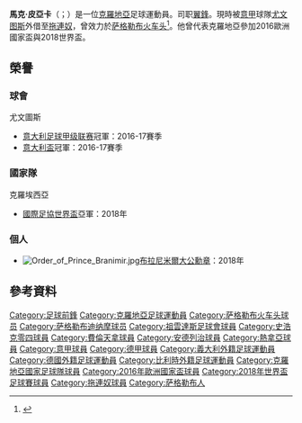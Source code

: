 {{noteTA|G1=足球|G2=意甲|G3=uefa|G4=英超|G5=法甲
|T=zh-cn:马尔科·普雅察; zh-tw:馬克·皮亞卡; zh-hk:馬高·比積卡
|1=zh-cn:普雅察; zh-tw:皮亞卡; zh-hk:比積卡
|2=zh-cn:马尔科·普雅察; zh-tw:馬克·皮亞卡; zh-hk:馬高·比積卡
}}{{Infobox football biography
| name           = 馬克·皮亞卡<br />Marko Pjaca
| image = ISL-HRV (20).jpg
| image_size = 200px
| fullname       = Marko Pjaca
| birth_date     = {{birth date and age|1995|05|06|df=y}}
| birth_place    = {{CRO}}[[薩格勒布|薩格勒布]]
| height         = {{height|m=1.86}}
| currentclub = [[拖連奴足球會|拖連奴]] ([[尤文图斯足球俱乐部|尤文图斯]]外借)
| clubnumber = 11
| position       = [[翼鋒|翼鋒]]
| youthyears1    = 2004–2009
| youthclubs1    = [[萨格勒布迪纳摩足球俱乐部|萨格勒布迪纳摩]]
| youthyears2    = 2009–2010
| youthclubs2    = NK ZET
| youthyears3    = 2010–2012
| youthclubs3    = [[萨格勒布火车头足球俱乐部|萨格勒布火车头]]
| years1         = 2012–2014
| clubs1         = [[萨格勒布火车头足球俱乐部|萨格勒布火车头]]
| caps1          = 49
| goals1         = 9
| years2         = 2014–2016
| clubs2         = [[萨格勒布迪纳摩足球俱乐部|萨格勒布迪纳摩]]
| caps2          = 61
| goals2         = 19
| years3 = 2016–
| clubs3 = [[尤文图斯足球俱乐部|尤文图斯]]
| caps3 = 14 
| goals3 = 0 
| years4      = 2018
|clubs4      = → [[沙尔克04足球俱乐部|沙尔克04]] (外借)
|caps4 = 7
|goals4 = 2
| years5      = 2018–2019
|clubs5      = → [[佛羅倫薩足球俱樂部|費倫天拿]] (外借)
|caps5 = 17
|goals5 = 1
| years6 = 2020
| clubs6 = → [[皇家安德萊赫特體育俱樂部|安德萊赫]] (外借)
| caps6 = 4
| goals6 = 1
| years7 = 2020–2021
| clubs7 = → [[热那亚板球与足球俱乐部|热那亚]] (外借)
| caps7 = 35
| goals7 = 3
| years8 = 2021–
| clubs8 = → [[拖連奴足球會|拖連奴]] (外借)
| caps8 = 6
| goals8 = 2
| nationalyears1 = 2011
| nationalteam1 = [[克羅地亞17歲以下國家足球隊|克羅地亞U17]]
| nationalcaps1 = 8
| nationalgoals1 = 1
| nationalyears2 = 2012
| nationalteam2 = [[克羅地亞18歲以下國家足球隊|克羅地亞U18]]
| nationalcaps2 = 4
| nationalgoals2 = 0
| nationalyears3 = 2012
| nationalteam3 = [[克羅地亞19歲以下國家足球隊|克羅地亞U19]]
| nationalcaps3 = 1
| nationalgoals3 = 0
| nationalyears4 = 2013–2015 
| nationalteam4 = [[克羅地亞20歲以下國家足球隊|克羅地亞U20]]
| nationalcaps4 = 5
| nationalgoals4 = 0
| nationalyears5 = 2013–2017
| nationalteam5 = [[克羅地亞21歲以下國家足球隊|克羅地亞U21]]
| nationalcaps5 = 7
| nationalgoals5 = 0
| nationalyears6 = 2014–
| nationalteam6 = [[克羅地亞國家足球隊|克羅地亞]]
| nationalcaps6 = 24
| nationalgoals6 = 1
| pcupdate = 2020年12月7日
| medaltemplates = 
{{Medal|Sport|男子[[足球|足球]]}}
{{Medal|Country|{{fb|CRO}}}}
{{Medal|Comp|[[國際足協世界盃|國際足協世界盃]]}}
{{Medal|RU|[[2018年國際足協世界盃|2018 俄羅斯]]|}}
}}

'''馬克·皮亞卡'''（{{lang-hr|Marko Pjaca}}；{{bd|1995年|5月6日}}）是一位[[克羅地亞|克羅地亞]]足球運動員。司职[[翼鋒|翼鋒]]。現時被[[意甲|意甲]]球隊[[尤文图斯足球俱乐部|尤文图斯]]外借至[[拖連奴足球會|拖連奴]]，曾效力於[[萨格勒布火车头足球俱乐部|萨格勒布火车头]]<ref>{{cite news|title=Dinamo Zagreb 4-3 Celtic|url=http://www.bbc.co.uk/sport/0/football/30318050|accessdate=11 December 2014|work=[[BBC_Sport|BBC Sport]]|date=11 December 2014|archive-date=2015-12-14|archive-url=https://web.archive.org/web/20151214084244/http://www.bbc.co.uk/sport/0/football/30318050|dead-url=no}}</ref>。他曾代表克羅地亞參加2016歐洲國家盃與2018世界盃。

== 榮譽 ==
=== 球會 ===
;{{flagicon|ITA}} 尤文圖斯
*[[意大利足球甲级联赛|意大利足球甲级联赛]]冠軍：2016-17賽季
*[[意大利盃|意大利盃]]冠軍：2016-17賽季

=== 國家隊 ===	
;{{flagicon|CRO}} 克羅埃西亞
*[[國際足協世界盃|國際足協世界盃]]亞軍：2018年

=== 個人 ===	
*[[File:Order_of_Prince_Branimir.jpg|left]][[布拉尼米爾大公勳章|布拉尼米爾大公勳章]]：2018年


==參考資料==
{{Reflist}}

<!--{{祖雲達斯球員名單}}-->
{{Torino F.C. squad}}
{{2016年歐洲國家盃克羅地亞參賽名單}}
{{2018年世界盃足球賽克羅地亞參賽名單}}

{{DEFAULTSORT:Pjaca, Marko}}
[[Category:足球前鋒|Category:足球前鋒]]
[[Category:克羅地亞足球運動員|Category:克羅地亞足球運動員]]
[[Category:萨格勒布火车头球员|Category:萨格勒布火车头球员]]
[[Category:萨格勒布迪纳摩球员|Category:萨格勒布迪纳摩球员]]
[[Category:祖雲達斯足球會球員|Category:祖雲達斯足球會球員]]
[[Category:史浩克零四球員|Category:史浩克零四球員]]
[[Category:費倫天拿球員|Category:費倫天拿球員]]
[[Category:安德列治球員|Category:安德列治球員]]
[[Category:熱拿亞球員|Category:熱拿亞球員]]
[[Category:意甲球員|Category:意甲球員]]
[[Category:德甲球員|Category:德甲球員]]
[[Category:義大利外籍足球運動員|Category:義大利外籍足球運動員]]
[[Category:德國外籍足球運動員|Category:德國外籍足球運動員]]
[[Category:比利時外籍足球運動員|Category:比利時外籍足球運動員]]
[[Category:克羅地亞國家足球隊球員|Category:克羅地亞國家足球隊球員]]
[[Category:2016年歐洲國家盃球員|Category:2016年歐洲國家盃球員]]
[[Category:2018年世界盃足球賽球員|Category:2018年世界盃足球賽球員]]
[[Category:拖連奴球員|Category:拖連奴球員]]
[[Category:萨格勒布人|Category:萨格勒布人]]